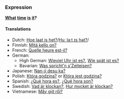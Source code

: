 ===Expression===
'''[[what|What]] [[time]] [[is]] [[it]]?'''

====Translations====
*Dutch: [[Hoe laat is het?]]/[[media:Hoe_laat_is_het.ogg|Huː laːt ɪs hət?]]/
*Finnish: [[Mitä kello on?]]
*French: [[Quelle heure est-il?]]
*German:
**High German: [[Wieviel Uhr ist es?]], [[Wie spät ist es?]]
**Bavarian: [[Was spricht'n s'Zeiteisen?]]
*Japanese: [[Nan-ji desu ka?]]
*Polish: [[Która godzina?]] or [[Która jest godzina?]]
*Spanish: [[¿Qué hora es?]], [[¿Qué hora son?]]
*Swedish: [[Vad är klockan?]], [[Hur mycket är klockan?]]
*Vietnamese: [[Mấy giờ rồi?]]